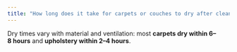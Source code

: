 ```yaml
---
title: "How long does it take for carpets or couches to dry after cleaning?"
---
```


Dry times vary with material and ventilation: most **carpets dry within 6–8 hours** and **upholstery within 2–4 hours**.
